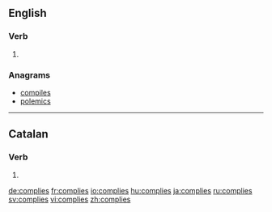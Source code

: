 ==English==

===Verb===
{{head|en|verb form}}

# {{en-third-person singular of|comply}}

===Anagrams===
* [[compiles#English|compiles]]
* [[polemics#English|polemics]]

----

==Catalan==

===Verb===
{{head|ca|verb form}}

# {{ca-verb form of|p=2|n=sg|t=impf|m=ind|complir}}

[[de:complies]]
[[fr:complies]]
[[io:complies]]
[[hu:complies]]
[[ja:complies]]
[[ru:complies]]
[[sv:complies]]
[[vi:complies]]
[[zh:complies]]